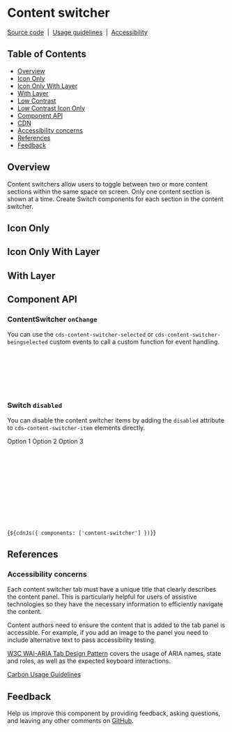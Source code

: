 
<Meta of={ContentSwitcherStories} />

# Content switcher

[Source code](https://github.com/carbon-design-system/carbon/tree/main/packages/web-components/src/components/content-switcher)
&nbsp;|&nbsp;
[Usage guidelines](https://www.carbondesignsystem.com/components/content-switcher/usage)
&nbsp;|&nbsp;
[Accessibility](https://www.carbondesignsystem.com/components/content-switcher/accessibility)

## Table of Contents

- [Overview](#overview)
- [Icon Only](#icon-only)
- [Icon Only With Layer](#icon-only-with-layer)
- [With Layer](#with-layer)
- [Low Contrast](#low-contrast)
- [Low Contrast Icon Only](#low-contrast-icon-only)
- [Component API](#component-api)
- [CDN](#cdn)
- [Accessibility concerns](#accessibility-concerns)
- [References](#references)
- [Feedback](#feedback)

## Overview

Content switchers allow users to toggle between two or more content sections
within the same space on screen. Only one content section is shown at a time.
Create Switch components for each section in the content switcher.

<Canvas of={ContentSwitcherStories.Default} />

## Icon Only

<Canvas of={ContentSwitcherStories.IconOnly} />

## Icon Only With Layer

<Canvas of={ContentSwitcherStories.IconOnlyWithLayer} />

## With Layer

<Canvas of={ContentSwitcherStories.WithLayer} />

## Component API

<ArgTypes of="cds-content-switcher" />

<ArgTypes of="cds-content-switcher-item" />

### ContentSwitcher `onChange`

You can use the `cds-content-switcher-selected` or
`cds-content-switcher-beingselected` custom events to call a custom function for
event handling.

```javascript
document.addEventListener('cds-content-switcher-selected', (event) => {
  const { currentTarget } = event;
  const { detail } = event as CustomEvent;
  const { evt } = detail;
  console.log('details:', currentTarget, evt);
});
```

### Switch `disabled`

You can disable the content switcher items by adding the `disabled` attribute to
`cds-content-switcher-item` elements directly.

<cds-content-switcher>
  <cds-content-switcher-item disabled name="one" text="First section">
    Option 1
  </cds-content-switcher-item>
  <cds-content-switcher-item disabled name="two" text="Second section">
    Option 2
  </cds-content-switcher-item>
  <cds-content-switcher-item disabled name="three" text="Third section">
    Option 3
  </cds-content-switcher-item>
</cds-content-switcher>

```html
<cds-content-switcher>
  <cds-content-switcher-item disabled name="one" text="First section">
    Option 1
  </cds-content-switcher-item>
  <cds-content-switcher-item disabled name="two" text="Second section">
    Option 2
  </cds-content-switcher-item>
  <cds-content-switcher-item disabled name="three" text="Third section">
    Option 3
  </cds-content-switcher-item>
</cds-content-switcher>
```

<Markdown>{`${cdnJs({ components: ['content-switcher'] })}`}</Markdown>

## References

### Accessibility concerns

Each content switcher tab must have a unique title that clearly describes the
content panel. This is particularly helpful for users of assistive technologies
so they have the necessary information to efficiently navigate the content.

Content authors need to ensure the content that is added to the tab panel is
accessible. For example, if you add an image to the panel you need to include
alternative text to pass accessibility testing.

[W3C WAI-ARIA Tab Design Pattern](https://www.w3.org/TR/wai-aria-practices-1.1/#tabpanel)
covers the usage of ARIA names, state and roles, as well as the expected
keyboard interactions.

[Carbon Usage Guidelines](https://www.carbondesignsystem.com/components/content-switcher/usage/)

## Feedback

Help us improve this component by providing feedback, asking questions, and
leaving any other comments on
[GitHub](https://github.com/carbon-design-system/carbon/edit/main/packages/web-components/src/components/content-switcher/content-switcher.mdx).
